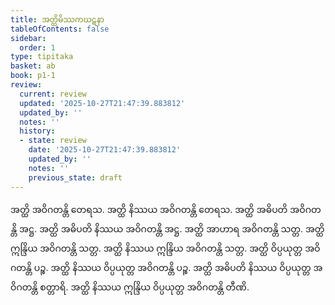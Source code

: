 ```yaml
---
title: အတ္ထိမိဿကဃဋနာ
tableOfContents: false
sidebar:
  order: 1
type: tipitaka
basket: ab
book: p1-1
review:
  current: review
  updated: '2025-10-27T21:47:39.883812'
  updated_by: ''
  notes: ''
  history:
  - state: review
    date: '2025-10-27T21:47:39.883812'
    updated_by: ''
    notes: ''
    previous_state: draft
---
```



<ReviewStatus review={frontmatter.review} showDetails={true} />

<HypothesisAnnotation frontmatter={frontmatter} />

<DynamicBreadcrumb />

<Division number="380" book="p1-1" e="ch" v="36" p="123">

<Paragraph number="1141" book="p1-1">
အတ္ထိ အဝိဂတန္တိ တေရသ. အတ္ထိ နိဿယ အဝိဂတန္တိ တေရသ. အတ္ထိ အဓိပတိ အဝိဂတန္တိ အဋ္ဌ. အတ္ထိ အဓိပတိ နိဿယ အဝိဂတန္တိ အဋ္ဌ. အတ္ထိ အာဟာရ အဝိဂတန္တိ သတ္တ. အတ္ထိ ဣန္ဒြိယ အဝိဂတန္တိ သတ္တ. အတ္ထိ နိဿယ ဣန္ဒြိယ အဝိဂတန္တိ သတ္တ. အတ္ထိ ဝိပ္ပယုတ္တ အဝိဂတန္တိ ပဉ္စ. အတ္ထိ နိဿယ ဝိပ္ပယုတ္တ အဝိဂတန္တိ ပဉ္စ. အတ္ထိ အဓိပတိ နိဿယ ဝိပ္ပယုတ္တ အဝိဂတန္တိ စတ္တာရိ. အတ္ထိ နိဿယ ဣန္ဒြိယ ဝိပ္ပယုတ္တ အဝိဂတန္တိ တီဏိ.
</Paragraph>
</Division>
